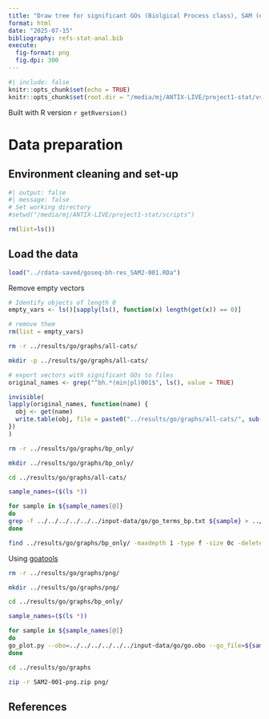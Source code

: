 ```yaml
---
title: "Draw tree for significant GOs (Biolgical Process class), SAM (expression change p-val<0.01)"
format: html
date: "2025-07-15"
bibliography: refs-stat-anal.bib
execute:
  fig-format: png
  fig.dpi: 300
---
```


```r
#| include: false
knitr::opts_chunk$set(echo = TRUE)
knitr::opts_chunk$set(root.dir = "/media/mj/ANTIX-LIVE/project1-stat/vs-day-two-expr001/sam/script")
```

Built with R version `r getRversion()`

# Data preparation

## Environment cleaning and set-up

```r
#| output: false
#| message: false
# Set working directory
#setwd("/media/mj/ANTIX-LIVE/project1-stat/scripts")

rm(list=ls())
```

## Load the data

```r
load("../rdata-saved/goseq-bh-res_SAM2-001.RDa")
```

Remove empty vectors
```r
# Identify objects of length 0
empty_vars <- ls()[sapply(ls(), function(x) length(get(x)) == 0)]

# remove them
rm(list = empty_vars)
```

```bash
rm -r ../results/go/graphs/all-cats/

mkdir -p ../results/go/graphs/all-cats/
```

```r
# export vectors with significant GOs to files
original_names <- grep("^bh.*(min|pl)001$", ls(), value = TRUE)

invisible(
lapply(original_names, function(name) {
  obj <- get(name)
  write.table(obj, file = paste0("../results/go/graphs/all-cats/", sub("^.*\\.(\\w+)*$", "\\1", name)), row.names = FALSE, col.names=FALSE, quote = FALSE)
})
)
```

```bash

rm -r ../results/go/graphs/bp_only/

mkdir ../results/go/graphs/bp_only/

cd ../results/go/graphs/all-cats/

sample_names=($(ls *))

for sample in ${sample_names[@]}
do
grep -f ../../../../../../input-data/go/go_terms_bp.txt ${sample} > ../bp_only/${sample}.bp
done
```

```bash
find ../results/go/graphs/bp_only/ -maxdepth 1 -type f -size 0c -delete
```

Using [goatools](https://github.com/tanghaibao/goatools/blob/main/doc/md/README_go_plot.md#six-different-colored-go-terms-without-relationships)

```bash

rm -r ../results/go/graphs/png/

mkdir ../results/go/graphs/png/

cd ../results/go/graphs/bp_only/

sample_names=($(ls *))

for sample in ${sample_names[@]}
do
go_plot.py --obo=../../../../../../input-data/go/go.obo --go_file=${sample} --outfile=../png/${sample}.png
done
```

```bash
cd ../results/go/graphs

zip -r SAM2-001-png.zip png/

```

## References